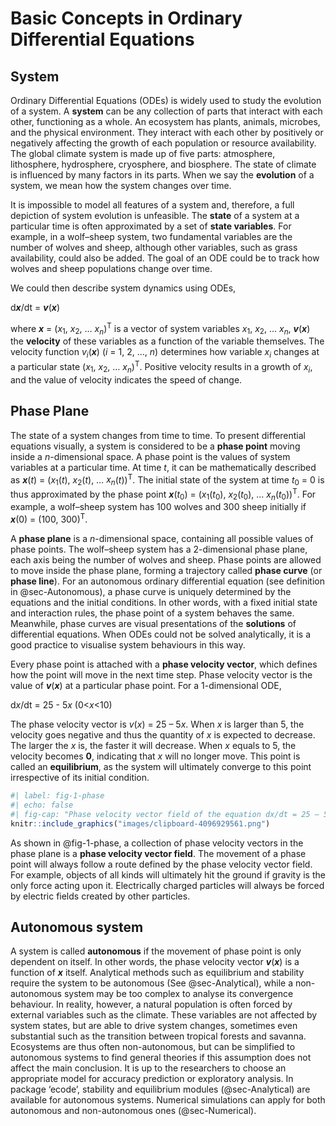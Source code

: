 # Basic Concepts in Ordinary Differential Equations

## System

Ordinary Differential Equations (ODEs) is widely used to study the evolution of a system. A **system** can be any collection of parts that interact with each other, functioning as a whole. An ecosystem has plants, animals, microbes, and the physical environment. They interact with each other by positively or negatively affecting the growth of each population or resource availability. The global climate system is made up of five parts: atmosphere, lithosphere, hydrosphere, cryosphere, and biosphere. The state of climate is influenced by many factors in its parts. When we say the **evolution** of a system, we mean how the system changes over time.

It is impossible to model all features of a system and, therefore, a full depiction of system evolution is unfeasible. The **state** of a system at a particular time is often approximated by a set of **state variables**. For example, in a wolf–sheep system, two fundamental variables are the number of wolves and sheep, although other variables, such as grass availability, could also be added. The goal of an ODE could be to track how wolves and sheep populations change over time.

We could then describe system dynamics using ODEs,

d***x***/dt = ***v***(***x***)

where ***x*** = (*x*~1~, *x*~2~, … *x~n~*)^T^ is a vector of system variables *x*~1~, *x*~2~, … *x~n~*, ***v***(***x***) the **velocity** of these variables as a function of the variable themselves. The velocity function *v~i~*(***x***) (*i* = 1, 2, …, *n*) determines how variable *x~i~* changes at a particular state (*x*~1~, *x*~2~, … *x~n~*)^T^. Positive velocity results in a growth of *x~i~*, and the value of velocity indicates the speed of change.

## Phase Plane

The state of a system changes from time to time. To present differential equations visually, a system is considered to be a **phase point** moving inside a *n*-dimensional space. A phase point is the values of system variables at a particular time. At time *t*, it can be mathematically described as ***x***(*t*) = (*x*~1~(*t*), *x*~2~(*t*), … *x~n~*(*t*))^T^. The initial state of the system at time *t*~0~ = 0 is thus approximated by the phase point ***x***(*t*~0~) = (*x*~1~(*t*~0~), *x*~2~(*t*~0~), … *x~n~*(*t*~0~))^T^. For example, a wolf–sheep system has 100 wolves and 300 sheep initially if ***x***(0) = (100, 300)^T^.

A **phase plane** is a *n*-dimensional space, containing all possible values of phase points. The wolf–sheep system has a 2-dimensional phase plane, each axis being the number of wolves and sheep. Phase points are allowed to move inside the phase plane, forming a trajectory called **phase curve** (or **phase line**). For an autonomous ordinary differential equation (see definition in @sec-Autonomous), a phase curve is uniquely determined by the equations and the initial conditions. In other words, with a fixed initial state and interaction rules, the phase point of a system behaves the same. Meanwhile, phase curves are visual presentations of the **solutions** of differential equations. When ODEs could not be solved analytically, it is a good practice to visualise system behaviours in this way.

Every phase point is attached with a **phase velocity vector**, which defines how the point will move in the next time step. Phase velocity vector is the value of ***v***(***x***) at a particular phase point. For a 1-dimensional ODE,

d*x*/dt = 25 - 5*x* (0\<*x*\<10)

The phase velocity vector is *v*(*x*) = 25 – 5*x*. When *x* is larger than 5, the velocity goes negative and thus the quantity of *x* is expected to decrease. The larger the *x* is, the faster it will decrease. When *x* equals to 5, the velocity becomes **0**, indicating that *x* will no longer move. This point is called an **equilibrium**, as the system will ultimately converge to this point irrespective of its initial condition.


```r
#| label: fig-1-phase
#| echo: false
#| fig-cap: "Phase velocity vector field of the equation dx/dt = 25 – 5x (0\\<x\\<10). Each arrow represents the phase velocity vector at a particular state. Arrows pointing to the negative axis indicate that the quantity of x would decrease at the next time step. Arrow length indicates the speed of change. It is apparent that all phase lines will end up in x = 5 regardless of the initial state x0."
knitr::include_graphics("images/clipboard-4096929561.png")
```

As shown in @fig-1-phase, a collection of phase velocity vectors in the phase plane is a **phase velocity vector field**. The movement of a phase point will always follow a route defined by the phase velocity vector field. For example, objects of all kinds will ultimately hit the ground if gravity is the only force acting upon it. Electrically charged particles will always be forced by electric fields created by other particles.

## Autonomous system {#sec-Autonomous}

A system is called **autonomous** if the movement of phase point is only dependent on itself. In other words, the phase velocity vector ***v***(***x***) is a function of ***x*** itself. Analytical methods such as equilibrium and stability require the system to be autonomous (See @sec-Analytical), while a non-autonomous system may be too complex to analyse its convergence behaviour. In reality, however, a natural population is often forced by external variables such as the climate. These variables are not affected by system states, but are able to drive system changes, sometimes even substantial such as the transition between tropical forests and savanna. Ecosystems are thus often non-autonomous, but can be simplified to autonomous systems to find general theories if this assumption does not affect the main conclusion. It is up to the researchers to choose an appropriate model for accuracy prediction or exploratory analysis. In package ‘ecode’, stability and equilibrium modules (@sec-Analytical) are available for autonomous systems. Numerical simulations can apply for both autonomous and non-autonomous ones (@sec-Numerical).
